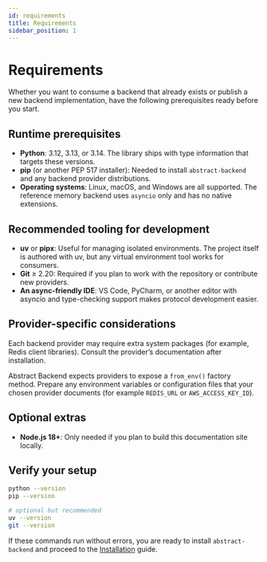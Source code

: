 ```yaml
---
id: requirements
title: Requirements
sidebar_position: 1
---
```


# Requirements

Whether you want to consume a backend that already exists or publish a new backend implementation, have the following prerequisites ready before you start.

## Runtime prerequisites

- **Python**: 3.12, 3.13, or 3.14. The library ships with type information that targets these versions.
- **pip** (or another PEP 517 installer): Needed to install `abstract-backend` and any backend provider distributions.
- **Operating systems**: Linux, macOS, and Windows are all supported. The reference memory backend uses `asyncio` only and has no native extensions.

## Recommended tooling for development

- **uv** or **pipx**: Useful for managing isolated environments. The project itself is authored with uv, but any virtual environment tool works for consumers.
- **Git** ≥ 2.20: Required if you plan to work with the repository or contribute new providers.
- **An async-friendly IDE**: VS Code, PyCharm, or another editor with asyncio and type-checking support makes protocol development easier.

## Provider-specific considerations

Each backend provider may require extra system packages (for example, Redis client libraries). Consult the provider’s documentation after installation.

Abstract Backend expects providers to expose a `from_env()` factory method. Prepare any environment variables or configuration files that your chosen provider documents (for example `REDIS_URL` or `AWS_ACCESS_KEY_ID`).

## Optional extras

- **Node.js 18+**: Only needed if you plan to build this documentation site locally.

## Verify your setup

```bash
python --version
pip --version

# optional but recommended
uv --version
git --version
```

If these commands run without errors, you are ready to install `abstract-backend` and proceed to the [Installation](./installation.mdx) guide.

